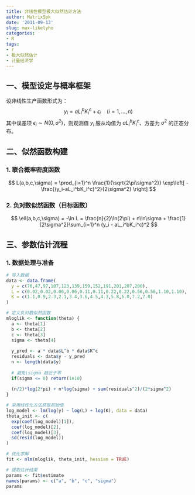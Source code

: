 ```yaml
---
title: 非线性模型极大似然估计方法
author: MatrixSpk
date: '2011-09-13'
slug: max-likelyho
categories:
- R
tags:
- r
- 极大似然估计
- 计量经济学
---
```

## 一、模型设定与概率框架
设非线性生产函数形式为：
$$
y_i = aL_i^bK_i^c + \epsilon_i \quad (i=1,...,n)
$$
其中误差项 $\epsilon_i \sim N(0,\sigma^2)$，则观测值 $y_i$ 服从均值为 $aL_i^bK_i^c$、方差为 $\sigma^2$ 的正态分布。

## 二、似然函数构建
### 1. 联合概率密度函数
$$
L(a,b,c,\sigma) = \prod_{i=1}^n \frac{1}{\sqrt{2\pi\sigma^2}} \exp\left[ -\frac{(y_i-aL_i^bK_i^c)^2}{2\sigma^2} \right]
$$

### 2. 负对数似然函数（目标函数）

$$
\ell(a,b,c,\sigma) = -\ln L = \frac{n}{2}\ln(2\pi) + n\ln\sigma + \frac{1}{2\sigma^2}\sum_{i=1}^n (y_i - aL_i^bK_i^c)^2
$$

## 三、参数估计流程
### 1. 数据处理与准备

```r
# 导入数据
data <- data.frame(
  y = c(76,47,97,107,123,139,159,152,191,201,207,200),
  L = c(0.02,0.02,0.06,0.06,0.11,0.11,0.22,0.22,0.56,0.56,1.10,1.10),
  K = c(1.1,0.9,2.3,2.1,3.4,3.6,4.5,4.3,5.8,6.0,7.2,7.0)
)

# 定义负对数似然函数
mloglik <- function(theta) {
  a <- theta[1]
  b <- theta[2]
  c <- theta[3]
  sigma <- theta[4]
  
  y_pred <- a * data$L^b * data$K^c
  residuals <- data$y - y_pred
  n <- length(data$y)
  
  # 避免\sigma 趋近于零
  if(sigma <= 0) return(1e10)
  
  (n/2)*log(2*pi) + n*log(sigma) + sum(residuals^2)/(2*sigma^2)
}

# 采用线性化方法获取初始值
log_model <- lm(log(y) ~ log(L) + log(K), data = data)
theta_init <- c(
  exp(coef(log_model)[1]),
  coef(log_model)[2],
  coef(log_model)[3],
  sd(resid(log_model))
)

# 优化求解
fit <- nlm(mloglik, theta_init, hessian = TRUE)

# 提取估计结果
params <- fit$estimate
names(params) <- c("a", "b", "c", "sigma")
params
```

